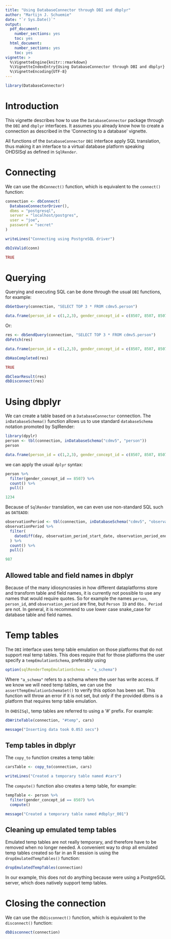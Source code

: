 ```yaml
---
title: "Using DatabaseConnector through DBI and dbplyr"
author: "Martijn J. Schuemie"
date: "`r Sys.Date()`"
output:
  pdf_document:
    number_sections: yes
    toc: yes
  html_document:
    number_sections: yes
    toc: yes
vignette: >
  %\VignetteEngine{knitr::rmarkdown}
  %\VignetteIndexEntry{Using DatabaseConnector through DBI and dbplyr}
  %\VignetteEncoding{UTF-8}    
---
```


```r
library(DatabaseConnector)
```

# Introduction

This vignette describes how to use the `DatabaseConnector` package through the `DBI` and `dbplyr` interfaces. It assumes you already know how to create a connection as described in the 'Connecting to a database' vignette.

All functions of the `DatabaseConnector` `DBI` interface apply SQL translation, thus making it an interface to a virtual database platform speaking OHDSISql as defined in `SqlRender`.

# Connecting

We can use the `dbConnect()` function, which is equivalent to the `connect()` function:

```r
connection <- dbConnect(
  DatabaseConnectorDriver(), 
  dbms = "postgresql",
  server = "localhost/postgres",
  user = "joe",
  password = "secret"
)
```
```r
writeLines("Connecting using PostgreSQL driver")
```
```r
dbIsValid(conn)
```
```r
TRUE
```

# Querying 

Querying and executing SQL can be done through the usual `DBI` functions, for example:

```r
dbGetQuery(connection, "SELECT TOP 3 * FROM cdmv5.person")
```
```r
data.frame(person_id = c(1,2,3), gender_concept_id = c(8507, 8507, 8507), year_of_birth = c(1975, 1976, 1977))
```

Or:

```r
res <- dbSendQuery(connection, "SELECT TOP 3 * FROM cdmv5.person")
dbFetch(res)
```
```r
data.frame(person_id = c(1,2,3), gender_concept_id = c(8507, 8507, 8507), year_of_birth = c(1975, 1976, 1977))
```
```r
dbHasCompleted(res)
```
```r
TRUE
```
```r
dbClearResult(res)
dbDisconnect(res)
```

# Using dbplyr

We can create a table based on a `DatabaseConnector` connection. The `inDatabaseSchema()` function allows us to use standard `databaseSchema` notation promoted by SqlRender:

```r
library(dpylr)
person <- tbl(connection, inDatabaseSchema("cdmv5", "person"))
person
```
```r
data.frame(person_id = c(1,2,3), gender_concept_id = c(8507, 8507, 8507), year_of_birth = c(1975, 1976, 1977))
```

we can apply the usual `dplyr` syntax:

```r
person %>%
  filter(gender_concept_id == 8507) %>%
  count() %>%
  pull()
```
```r
1234
```

Because of `SqlRender` translation, we can even use non-standard SQL such as `DATEADD`:

```r
observationPeriod <- tbl(connection, inDatabaseSchema("cdmv5", "observation_period"))
observationPeriod %>%
  filter(
    datediff(day, observation_period_start_date, observation_period_end_date) > 365
  ) %>%
  count() %>%
  pull()
```
```r
987
```

## Allowed table and field names in dbplyr

Because of the many idiosyncrasies in how different dataplatforms store and transform table and field names, it is currently not possible to use any names that would require quotes. So for example the names `person`, `person_id`, and `observation_period` are fine, but `Person ID` and `Obs. Period` are not. In general, it is recommend to use lower case snake_case for database table and field names.


# Temp tables

The `DBI` interface uses temp table emulation on those platforms that do not support real temp tables. This does require that for those platforms the user specify a `tempEmulationSchema`, preferably using 
```r
option(sqlRenderTempEmulationSchema = "a_schema")
```

Where `"a_schema"` refers to a schema where the user has write access. If we know we will need temp tables, we can use the `assertTempEmulationSchemaSet()` to verify this option has been set. This function will throw an error if it is not set, but only if the provided dbms is a platform that requires temp table emulation.

In `OHDSISql`, temp tables are referred to using a '#' prefix. For example:

```r
dbWriteTable(connection, "#temp", cars)
```
```r
message("Inserting data took 0.053 secs")
```

## Temp tables in dbplyr

The `copy_to` function creates a temp table:

```r
carsTable <- copy_to(connection, cars)
```
```r
writeLines("Created a temporary table named #cars")
```

The `compute()` function also creates a temp table, for example:

```r
tempTable <- person %>%
  filter(gender_concept_id == 8507) %>%
  compute()
```
```r
message("Created a temporary table named #dbplyr_001")
```

## Cleaning up emulated temp tables

Emulated temp tables are not really temporary, and therefore have to be removed when no longer needed. A convenient way to drop all emulated temp tables created so far in an R session is using the `dropEmulatedTempTables()` function:

```r
dropEmulatedTempTables(connection)
```

In our example, this does not do anything because were using a PostgreSQL server, which does natively support temp tables.

# Closing the connection

We can use the `dbDisconnect()` function, which is equivalent to the `disconnect()` function:

```r
dbDisconnect(connection)
```
